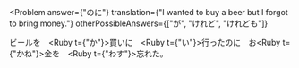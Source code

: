 
<Problem
  answer={"のに"}
  translation={"I wanted to buy a beer but I forgot to bring money."}
  otherPossibleAnswers={["が", "けれど", "けれども"]}
>
  ビールを　<Ruby t={"か"}>買</Ruby>いに　<Ruby t={"い"}>行</Ruby>った<Hide>のに</Hide>　お<Ruby t={"かね"}>金</Ruby>を　<Ruby t={"わす"}>忘</Ruby>れた。
</Problem>